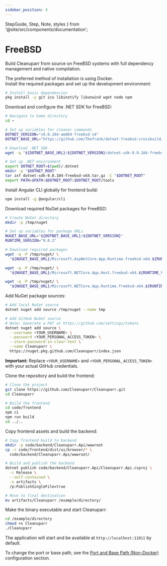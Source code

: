 ```yaml
---
sidebar_position: 4
---
```


  StepGuide,
  Step,
  Note,
  styles
} from '@site/src/components/documentation';

# FreeBSD

Build Cleanuparr from source on FreeBSD systems with full dependency management and native compilation.

<div className={styles.documentationPage}>

<Note>
The preferred method of installation is using Docker.
</Note>

<div className={styles.section}>

<StepGuide>
  <Step title="Install Dependencies">
Install the required packages and set up the development environment:

```bash
# Install basic dependencies
pkg install -y git icu libinotify libunwind wget node npm
```
  </Step>

  <Step title="Set up .NET SDK">
Download and configure the .NET SDK for FreeBSD:

```bash
# Navigate to home directory
cd ~

# Set up variables for cleaner commands
DOTNET_VERSION="v9.0.104-amd64-freebsd-14"
DOTNET_BASE_URL="https://github.com/Thefrank/dotnet-freebsd-crossbuild/releases/download"

# Download .NET SDK
wget -q "${DOTNET_BASE_URL}/${DOTNET_VERSION}/dotnet-sdk-9.0.104-freebsd-x64.tar.gz"

# Set up .NET environment
export DOTNET_ROOT=$(pwd)/.dotnet
mkdir -p "$DOTNET_ROOT"
tar zxf dotnet-sdk-9.0.104-freebsd-x64.tar.gz -C "$DOTNET_ROOT"
export PATH=$PATH:$DOTNET_ROOT:$DOTNET_ROOT/tools
```
  </Step>

  <Step title="Install Angular CLI">
Install Angular CLI globally for frontend build:

```bash
npm install -g @angular/cli
```
  </Step>

  <Step title="Download NuGet Dependencies">
Download required NuGet packages for FreeBSD:

```bash
# Create NuGet directory
mkdir -p /tmp/nuget

# Set up variables for package URLs
NUGET_BASE_URL="${DOTNET_BASE_URL}/${DOTNET_VERSION}"
RUNTIME_VERSION="9.0.3"

# Download required packages
wget -q -P /tmp/nuget/ \
  "${NUGET_BASE_URL}/Microsoft.AspNetCore.App.Runtime.freebsd-x64.${RUNTIME_VERSION}.nupkg"

wget -q -P /tmp/nuget/ \
  "${NUGET_BASE_URL}/Microsoft.NETCore.App.Host.freebsd-x64.${RUNTIME_VERSION}.nupkg"

wget -q -P /tmp/nuget/ \
  "${NUGET_BASE_URL}/Microsoft.NETCore.App.Runtime.freebsd-x64.${RUNTIME_VERSION}.nupkg"
```
  </Step>

  <Step title="Configure NuGet Sources">
Add NuGet package sources:

```bash
# Add local NuGet source
dotnet nuget add source /tmp/nuget --name tmp

# Add GitHub NuGet source
# Note: Generate a PAT at https://github.com/settings/tokens
dotnet nuget add source \
  --username <YOUR_USERNAME> \
  --password <YOUR_PERSONAL_ACCESS_TOKEN> \
  --store-password-in-clear-text \
  --name Cleanuparr \
  https://nuget.pkg.github.com/Cleanuparr/index.json
```

**Important:** Replace `<YOUR_USERNAME>` and `<YOUR_PERSONAL_ACCESS_TOKEN>` with your actual GitHub credentials.
  </Step>

  <Step title="Clone and Build Frontend">
Clone the repository and build the frontend:

```bash
# Clone the project
git clone https://github.com/Cleanuparr/Cleanuparr.git
cd Cleanuparr

# Build the frontend
cd code/frontend
npm ci
npm run build
cd ../..
```
  </Step>

  <Step title="Build Backend Application">
Copy frontend assets and build the backend:

```bash
# Copy frontend build to backend
mkdir -p code/backend/Cleanuparr.Api/wwwroot
cp -r code/frontend/dist/ui/browser/* \
  code/backend/Cleanuparr.Api/wwwroot/

# Build and publish the backend
dotnet publish code/backend/Cleanuparr.Api/Cleanuparr.Api.csproj \
  -c Release \
  --self-contained \
  -o artifacts \
  /p:PublishSingleFile=true

# Move to final destination
mv artifacts/Cleanuparr /example/directory/
```
  </Step>

  <Step title="Run the Application">
Make the binary executable and start Cleanuparr:

```bash
cd /example/directory
chmod +x Cleanuparr
./Cleanuparr
```

The application will start and be available at `http://localhost:11011` by default.

To change the port or base path, see the [Port and Base Path (Non-Docker)](./detailed#port-and-base-path-non-docker) configuration section.
  </Step>
</StepGuide>

</div>

</div>
